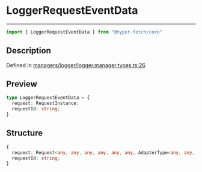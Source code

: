 

# LoggerRequestEventData

<div class="api-docs__separator" data-reactroot="">

---

</div><div class="api-docs__import" data-reactroot="">

```ts
import { LoggerRequestEventData } from "@hyper-fetch/core"
```

</div><div class="api-docs__section">

## Description

</div><div class="api-docs__description"><span class="api-docs__do-not-parse">



</span></div><p class="api-docs__definition">

Defined in [managers/logger/logger.manager.types.ts:26](https://github.com/BetterTyped/hyper-fetch/blob/cc329b91/packages/core/src/managers/logger/logger.manager.types.ts#L26)

</p><div class="api-docs__section">

## Preview

</div><div class="api-docs__preview type">

```ts
type LoggerRequestEventData = {
  request: RequestInstance; 
  requestId: string; 
}
```

</div><div class="api-docs__section">

## Structure

</div><div class="api-docs__returns">

```ts
{
  request: Request<any, any, any, any, any, any, AdapterType<any, any, any, any, any>, any, any, any>;
  requestId: string;
}
```

</div>
